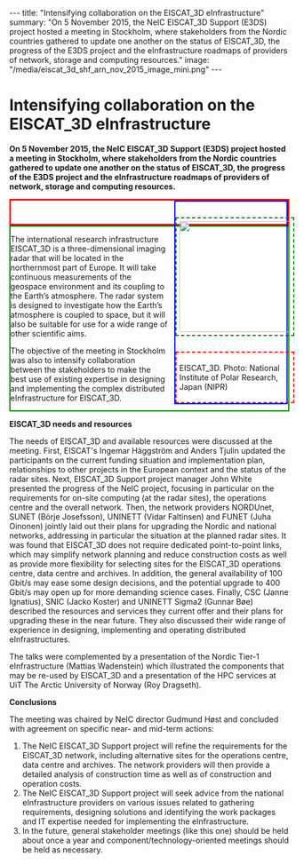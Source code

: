 ---
title: "Intensifying collaboration on the EISCAT_3D eInfrastructure"
summary: "On 5 November 2015, the NeIC EISCAT_3D Support (E3DS) project hosted a meeting in Stockholm, where stakeholders from the Nordic countries gathered to update one another on the status of EISCAT_3D, the progress of the E3DS project and the eInfrastructure roadmaps of providers of network, storage and computing resources."
image: "/media/eiscat_3d_shf_arn_nov_2015_image_mini.png"
---
= Intensifying collaboration on the EISCAT_3D eInfrastructure =

'''On 5 November 2015, the NeIC EISCAT_3D Support (E3DS) project hosted a meeting in Stockholm, where stakeholders from the Nordic countries gathered to update one another on the status of EISCAT_3D, the progress of the E3DS project and the eInfrastructure roadmaps of providers of network, storage and computing resources.'''

<div style="border: 3px solid red;">
  <div style="width:200px; float:right; margin:0 0 10 10; display:block; border:2px solid blue;">
    <img style="padding:5px; width:200px; border: 2px dashed green;" src="/media/eiscat_3d_shf_arn_nov_2015_image_mini.png" width="200px"/>
    <div style="padding:5px; width:200px; border: 2px dashed red;">EISCAT_3D. Photo: National Institute of Polar Research, Japan (NIPR)</div>
  </div>
  <span style="clear:both; height:0; width:0;"></span>
</div>

<div style="border: 2px solid green; margin-bottom:0px;">
The international research infrastructure EISCAT_3D is a three-dimensional imaging radar that will be located in the northernmost part of Europe. It will take continuous measurements of the geospace environment and its coupling to the Earth’s atmosphere. The radar system is designed to investigate how the Earth’s atmosphere is coupled to space, but it will also be suitable for use for a wide range of other scientific aims.

The objective of the meeting in Stockholm was also to intensify collaboration between the stakeholders to make the best use of existing expertise in designing and implementing the complex distributed eInfrastructure for EISCAT_3D.
</div>

'''EISCAT_3D needs and resources'''

The needs of EISCAT_3D and available resources were discussed at the meeting. First, EISCAT's Ingemar Häggström and Anders Tjulin updated the participants on the current funding situation and implementation plan, relationships to other projects in the European context and the status of the radar sites. Next, EISCAT_3D Support project manager John White presented the progress of the NeIC project, focusing in particular on the requirements for on-site computing (at the radar sites), the operations centre and the overall network. Then, the network providers NORDUnet, SUNET (Börje Josefsson), UNINETT (Vidar Faltinsen) and FUNET (Juha Oinonen) jointly laid out their plans for upgrading the Nordic and national networks, addressing in particular the situation at the planned radar sites. It was found that EISCAT_3D does not require dedicated point-to-point links, which may simplify network planning and reduce construction costs as well as provide more flexibility for selecting sites for the EISCAT_3D operations centre, data centre and archives. In addition, the general availability of 100 Gbit/s may ease some design decisions, and the potential upgrade to 400 Gbit/s may open up for more demanding science cases. Finally, CSC (Janne Ignatius), SNIC (Jacko Koster) and UNINETT Sigma2 (Gunnar Bøe) described the resources and services they current offer and their plans for upgrading these in the near future. They also discussed their wide range of experience in designing, implementing and operating distributed eInfrastructures.

The talks were complemented by a presentation of the Nordic Tier-1 eInfrastructure (Mattias Wadenstein) which illustrated the components that may be re-used by EISCAT_3D and a presentation of the HPC services at UiT The Arctic University of  Norway (Roy Dragseth).

'''Conclusions'''

The meeting was chaired by NeIC director Gudmund Høst and concluded with agreement on specific near- and mid-term actions:

# The NeIC EISCAT_3D Support project will refine the requirements for the EISCAT_3D network, including alternative sites for the operations centre, data centre and archives. The network providers will then provide a detailed analysis of construction time as well as of construction and operation costs.
# The NeIC EISCAT_3D Support project will seek advice from the national eInfrastructure providers on various issues related to gathering requirements, designing solutions and identifying the work packages and IT expertise needed for implementing the eInfrastructure.
# In the future, general stakeholder meetings (like this one) should be held about once a year and component/technology-oriented meetings should be held as necessary.

